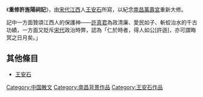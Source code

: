 《'''重修許旌陽祠記'''》，由[[宋代|宋代]][[江西|江西]]人[[王安石|王安石]]所寫，以紀念[[南昌萬壽宮|南昌萬壽宮]]重新大修。

記中一方面贊頌江西人的保護神——[[許真君|許真君]]為政清廉、愛民如子、斬蛟治水的千古功績，一方面又貶斥[[宋代|宋代]]政治時弊，認為「仁於時者，得人如公[許遜]，亦可謂晦冥之日月矣。」

==其他條目==
*[[王安石|王安石]]
{{Chinese literature-stub}}
[[Category:中国散文|Category:中国散文]]
[[Category:南昌背景作品|Category:南昌背景作品]]
[[Category:王安石作品|Category:王安石作品]]